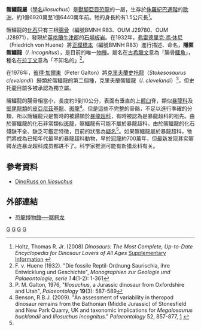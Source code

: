{{Automatic Taxobox
| taxon = Iliosuchus
| status = fossil
| fossil_range = {{Fossil range|169.2|164.4|[[侏羅紀|中侏羅紀]][[巴通階|巴通階]]}}
| image = 
| image_caption = 
| authority = [[休尼|von Huene]], 1932
| type_species = '''隱匿髂鱷龍<br>''Iliosuchus incognitus'''''
| type_species_authority = von Huene, 1932
}}

'''髂鱷龍屬'''（[[學名|學名]]''Iliosuchus''）是[[獸腳亞目|獸腳亞目]][[恐龍|恐龍]]的一屬，生存於[[侏羅紀|侏羅紀]][[巴通階|巴通階]]的[[歐洲|歐洲]]，約1億6920萬至1億6440萬年前。牠的身長約有1.5公尺長<ref name="Holtz2008">Holtz, Thomas R. Jr. (2008) ''Dinosaurs: The Most Complete, Up-to-Date Encyclopedia for Dinosaur Lovers of All Ages'' [http://www.geol.umd.edu/~tholtz/dinoappendix/DinoappendixSummer2008.pdf Supplementary Information] {{Wayback|url=http://www.geol.umd.edu/~tholtz/dinoappendix/DinoappendixSummer2008.pdf |date=20110615201329 }}</ref>。

髂鱷龍的[[化石|化石]]只有三根[[腸骨|腸骨]]（編號BMNH R83、OUM J29780、OUM J28971），發現於[[英格蘭|英格蘭]][[牛津郡|牛津郡]]的[[石場板岩|石場板岩]]。在1932年，[[弗雷德里克·馮·休尼|弗雷德里克·馮·休尼]]（Friedrich von Huene）將[[正模標本|正模標本]]（編號BMNH R83）進行描述、命名，'''隱匿髂鱷龍'''（''I. incognitus''），是目前的唯一[[物種|物種]]。屬名在[[古希臘文|古希臘文]]意為「腸骨[[鱷魚|鱷魚]]」，種名在[[拉丁文|拉丁文]]意為「不知名的」<ref>F. v. Huene (1932). "Die fossile Reptil-Ordnung Saurischia, ihre Entwicklung und Geschichte", ''Monographien zur Geologie und Palaeontologie, serie 1'' '''4'''(1-2): 1-361</ref>。

在1976年，[[彼得·加爾東|彼得·加爾東]]（Peter Galton）將[[史托龍|克里夫蘭史托龍]]（''Stokesosaurus clevelandi''）歸類於髂鱷龍的第二個種，克里夫蘭髂鱷龍（''I. clevelandi''）<ref>P. M. Galton, 1976, "''Iliosuchus'', a Jurassic dinosaur from Oxfordshire and Utah", ''Palaeontology'' '''19'''(3): 587-589</ref>，但史托龍目前多被承認為獨立屬。

髂鱷龍的腸骨相當小，長度約9到10公分，表面有垂直的上[[髖臼|髖臼]]脊，類似[[暴龍科|暴龍科]]及[[堅尾龍類|堅尾龍類]]的[[皮亞尼茲基龍|皮亞尼茲基龍]]、[[斑龍|斑龍]]<ref name=benson2009>Benson, R.B.J. (2009). "An assessment of variability in theropod dinosaur remains from the Bathonian (Middle Jurassic) of Stonesfield and New Park Quarry, UK and taxonomic implications for ''Megalosaurus bucklandii'' and ''Iliosuchus incognitus''." ''Palaeontology'' 52, 857-877, [http://www3.interscience.wiley.com/journal/122465007/abstract] {{Webarchive|url=https://archive.today/20130105055724/http://www3.interscience.wiley.com/journal/122465007/abstract |date=2013-01-05 }}{{doi|10.1111/j.1475-4983.2009.00884.x}}</ref>。但是這些不完整的骨骼，不足以進行準確的分類，所以髂鱷龍只是暫時的被歸類於[[暴龍超科|暴龍超科]]，有時被認為是暴龍超科的祖先。由於髂鱷龍的化石非常類似[[斑龍|斑龍]]，髂鱷龍有可能不屬於暴龍超科。由於髂鱷龍的化石殘缺不全、缺乏可鑑定特徵，目前的狀態為[[疑名|疑名]]<ref name=benson2009/>。如果髂鱷龍屬於暴龍超科，牠們將成為已知年代最早的暴龍超科動物，早於[[五彩冠龍|冠龍]]約700萬年，但最新发现其实髂鳄龙连暴龙超科成员都进不了。科学家推测可能有新猎龙科有关。

==參考資料==
{{reflist|1}} 
*[http://web.me.com/dinoruss/de_4/5a65d34.htm DinoRuss on ''Iliosuchus''] {{Wayback|url=http://web.me.com/dinoruss/de_4/5a65d34.htm |date=20090921073652 }}

==外部連結==
*[https://web.archive.org/web/20070612194223/http://www.dinosaur.net.cn/Museum/Iliosuchus.htm 恐龍博物館──髂鳄龙]
{{獸腳亞目|C.}}
{{Taxonbar|from=Q1920187}}

[[Category:侏羅紀恐龍|G]]
[[Category:歐洲恐龍|G]]
[[Category:暴龍超科|G]]
[[Category:可疑的恐龍|G]]